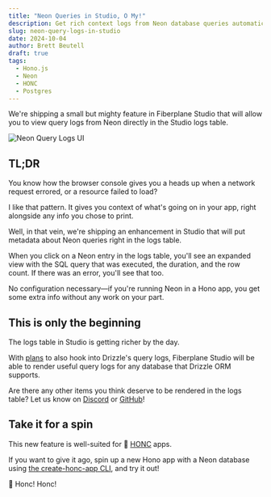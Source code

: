```yaml
---
title: "Neon Queries in Studio, O My!"
description: Get rich context logs from Neon database queries automatically in the Studio UI
slug: neon-query-logs-in-studio
date: 2024-10-04
author: Brett Beutell
draft: true
tags:
  - Hono.js
  - Neon
  - HONC
  - Postgres
---
```



We're shipping a small but mighty feature in Fiberplane Studio that will allow you to view query logs from Neon directly in the Studio logs table.

![Neon Query Logs UI](@/assets/blog/2024-10-04-neon-query-logs.png)

## TL;DR

You know how the browser console gives you a heads up when a network request errored, or a resource failed to load? 

I like that pattern. It gives you context of what's going on in your app, right alongside any info you chose to print.

Well, in that vein, we're shipping an enhancement in Studio that will put metadata about Neon queries right in the logs table.

When you click on a Neon entry in the logs table, you'll see an expanded view with the SQL query that was executed, the duration, and the row count.
If there was an error, you'll see that too.



No configuration necessary—if you're running Neon in a Hono app, you get some extra info without any work on your part.

## This is only the beginning

The logs table in Studio is getting richer by the day.

With [plans](https://github.com/fiberplane/fpx/issues/292) to also hook into Drizzle's query logs, Fiberplane Studio will be able to render useful query logs for any database that Drizzle ORM supports.

Are there any other items you think deserve to be rendered in the logs table? Let us know on [Discord](https://discord.gg/cqdY6SpfVR) or [GitHub](https://github.com/fiberplane/fpx/issues)!

## Take it for a spin

This new feature is well-suited for 🪿 [HONC](https://honc.dev) apps.

If you want to give it ago, spin up a new Hono app with a Neon database using [the create-honc-app CLI](/blog/faster-neon-setup-create-honc-app), and try it out!

<PackageManagers type="create" pkg="honc-app@latest" />

🪿 Honc! Honc!
